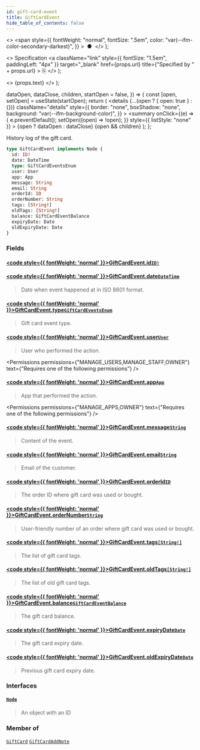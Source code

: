 ```yaml
---
id: gift-card-event
title: GiftCardEvent
hide_table_of_contents: false
---
```


  <>
    <span
      style={{
        fontWeight: "normal",
        fontSize: ".5em",
        color: "var(--ifm-color-secondary-darkest)",
      }}
    >
      &nbsp;●&nbsp;
    </span>
  </>
);

  <>
    Specification
    <a
      className="link"
      style={{ fontSize: "1.5em", paddingLeft: "4px" }}
      target="\_blank"
      href={props.url}
      title={"Specified by " + props.url}
    >
      ⎘
    </a>
  </>
);

  <>
    <span className={props.class}>{props.text}</span>
  </>
);


  dataOpen,
  dataClose,
  children,
  startOpen = false,
}) => {
  const [open, setOpen] = useState(startOpen);
  return (
    <details
      {...(open ? { open: true } : {})}
      className="details"
      style={{
        border: "none",
        boxShadow: "none",
        background: "var(--ifm-background-color)",
      }}
    >
      <summary
        onClick={(e) => {
          e.preventDefault();
          setOpen((open) => !open);
        }}
        style={{ listStyle: "none" }}
      >
        {open ? dataOpen : dataClose}
      </summary>
      {open && children}
    </details>
  );
};

History log of the gift card.

<Badge text="Added in Saleor 3.1" class="secondary margin-bottom--sm" />

```graphql
type GiftCardEvent implements Node {
  id: ID!
  date: DateTime
  type: GiftCardEventsEnum
  user: User
  app: App
  message: String
  email: String
  orderId: ID
  orderNumber: String
  tags: [String!]
  oldTags: [String!]
  balance: GiftCardEventBalance
  expiryDate: Date
  oldExpiryDate: Date
}
```

### Fields

#### [<code style={{ fontWeight: 'normal' }}>GiftCardEvent.<b>id</b></code>](#)<Bullet />[`ID!`](../../../api-reference/miscellaneous/scalars/id) <Badge class="badge badge--secondary" text="non-null"/> <Badge class="badge badge--secondary" text="scalar"/>

>

#### [<code style={{ fontWeight: 'normal' }}>GiftCardEvent.<b>date</b></code>](#)<Bullet />[`DateTime`](../../../api-reference/miscellaneous/scalars/date-time) <Badge class="badge badge--secondary" text="scalar"/>

> Date when event happened at in ISO 8601 format.

#### [<code style={{ fontWeight: 'normal' }}>GiftCardEvent.<b>type</b></code>](#)<Bullet />[`GiftCardEventsEnum`](../../../api-reference/gift-cards/enums/gift-card-events-enum) <Badge class="badge badge--secondary" text="enum"/>

> Gift card event type.

#### [<code style={{ fontWeight: 'normal' }}>GiftCardEvent.<b>user</b></code>](#)<Bullet />[`User`](../../../api-reference/users/objects/user) <Badge class="badge badge--secondary" text="object"/>

> User who performed the action.

<Permissions
  permissions={"MANAGE_USERS,MANAGE_STAFF,OWNER"}
  text={"Requires one of the following permissions"}
/>

#### [<code style={{ fontWeight: 'normal' }}>GiftCardEvent.<b>app</b></code>](#)<Bullet />[`App`](../../../api-reference/apps/objects/app) <Badge class="badge badge--secondary" text="object"/>

> App that performed the action.

<Permissions
  permissions={"MANAGE_APPS,OWNER"}
  text={"Requires one of the following permissions"}
/>

#### [<code style={{ fontWeight: 'normal' }}>GiftCardEvent.<b>message</b></code>](#)<Bullet />[`String`](../../../api-reference/miscellaneous/scalars/string) <Badge class="badge badge--secondary" text="scalar"/>

> Content of the event.

#### [<code style={{ fontWeight: 'normal' }}>GiftCardEvent.<b>email</b></code>](#)<Bullet />[`String`](../../../api-reference/miscellaneous/scalars/string) <Badge class="badge badge--secondary" text="scalar"/>

> Email of the customer.

#### [<code style={{ fontWeight: 'normal' }}>GiftCardEvent.<b>orderId</b></code>](#)<Bullet />[`ID`](../../../api-reference/miscellaneous/scalars/id) <Badge class="badge badge--secondary" text="scalar"/>

> The order ID where gift card was used or bought.

#### [<code style={{ fontWeight: 'normal' }}>GiftCardEvent.<b>orderNumber</b></code>](#)<Bullet />[`String`](../../../api-reference/miscellaneous/scalars/string) <Badge class="badge badge--secondary" text="scalar"/>

> User-friendly number of an order where gift card was used or bought.

#### [<code style={{ fontWeight: 'normal' }}>GiftCardEvent.<b>tags</b></code>](#)<Bullet />[`[String!]`](../../../api-reference/miscellaneous/scalars/string) <Badge class="badge badge--secondary" text="list"/> <Badge class="badge badge--secondary" text="scalar"/>

> The list of gift card tags.

#### [<code style={{ fontWeight: 'normal' }}>GiftCardEvent.<b>oldTags</b></code>](#)<Bullet />[`[String!]`](../../../api-reference/miscellaneous/scalars/string) <Badge class="badge badge--secondary" text="list"/> <Badge class="badge badge--secondary" text="scalar"/>

> The list of old gift card tags.

#### [<code style={{ fontWeight: 'normal' }}>GiftCardEvent.<b>balance</b></code>](#)<Bullet />[`GiftCardEventBalance`](../../../api-reference/gift-cards/objects/gift-card-event-balance) <Badge class="badge badge--secondary" text="object"/>

> The gift card balance.

#### [<code style={{ fontWeight: 'normal' }}>GiftCardEvent.<b>expiryDate</b></code>](#)<Bullet />[`Date`](../../../api-reference/miscellaneous/scalars/date) <Badge class="badge badge--secondary" text="scalar"/>

> The gift card expiry date.

#### [<code style={{ fontWeight: 'normal' }}>GiftCardEvent.<b>oldExpiryDate</b></code>](#)<Bullet />[`Date`](../../../api-reference/miscellaneous/scalars/date) <Badge class="badge badge--secondary" text="scalar"/>

> Previous gift card expiry date.

### Interfaces

#### [`Node`](../../../api-reference/miscellaneous/interfaces/node) <Badge class="badge badge--secondary" text="interface"/>

> An object with an ID

### Member of

[`GiftCard`](../../../api-reference/gift-cards/objects/gift-card) <Badge class="badge badge--secondary" text="object"/><Bullet />[`GiftCardAddNote`](../../../api-reference/gift-cards/objects/gift-card-add-note) <Badge class="badge badge--secondary" text="object"/>

